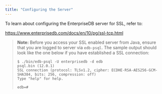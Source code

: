 ```yaml
---
title: "Configuring the Server"
---
```


<div id="configuring_the_server" class="registered_link"></div>


To learn about configuring the EnterpriseDB server for SSL, refer to:

<https://www.enterprisedb.com/docs/en/10/pg/ssl-tcp.html>

> **Note:** Before you access your SSL enabled server from Java, ensure that you are logged to server via `edb-psql`. The sample output should look like the one below if you have established a SSL connection:
>
>     $ ./bin/edb-psql -U enterprisedb -d edb
>     psql.bin (12.0.1)
>     SSL connection (protocol: TLSv1.2, cipher: ECDHE-RSA-AES256-GCM-SHA384, bits: 256, compression: off)
>     Type "help" for help.
>     
>     edb=#

